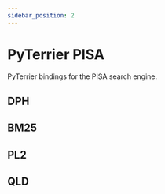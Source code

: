 ```yaml
---
sidebar_position: 2
---
```



# PyTerrier PISA

PyTerrier bindings for the PISA search engine.

## DPH

<InteractiveFeature 
    apiUrl="https://pyterrier-api-3pxrlcilfa-nw.a.run.app/plugins/pisa/dph"
     />

## BM25

<InteractiveFeature 
    apiUrl="https://pyterrier-api-3pxrlcilfa-nw.a.run.app/plugins/pisa/bm25"
     />

## PL2

<InteractiveFeature 
    apiUrl="https://pyterrier-api-3pxrlcilfa-nw.a.run.app/plugins/pisa/pl2"
     />

## QLD

<InteractiveFeature 
    apiUrl="https://pyterrier-api-3pxrlcilfa-nw.a.run.app/plugins/pisa/qld"
     />